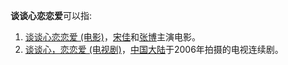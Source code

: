 '''谈谈心恋恋爱'''可以指:

#[[谈谈心恋恋爱_(电影)|谈谈心恋恋爱 (电影)]]，[[宋佳|宋佳]]和[[张博_(1982年)|张博]]主演电影。 
#[[谈谈心，恋恋爱_(电视剧)|谈谈心，恋恋爱 (电视剧)]]，[[中国大陆|中国大陆]]于2006年拍摄的电视连续剧。

{{Disambiguation|T|Cat=六字作品消歧义}}